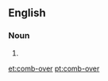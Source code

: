 {{also|combover|comb over}}
==English==

===Noun===
{{en-noun|head=[[comb]]-[[over]]}}

# {{alternative spelling of|combover|lang=en}}
[[et:comb-over]]
[[pt:comb-over]]